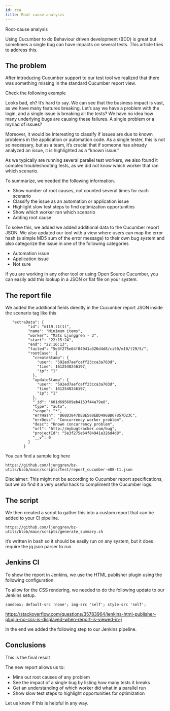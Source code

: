 ```yaml
---
id: rca
title: Root-cause analysis
---
```



<YouTubeEmbed embedId="GGPygfe3dpk">Root-cause analysis</YouTubeEmbed>


Using Cucumber to do Behaviour driven development (BDD) is great but sometimes a single bug can have impacts on several tests. This article tries to address this.

## The problem
After introducing Cucumber support to our test tool we realized that there was something missing in the standard Cucumber report view.

Check the following example


Looks bad, eh? It’s hard to say. We can see that the business impact is vast, as we have many features breaking. Let’s say we have a problem with the login, and a single issue is breaking all the tests? We have no idea how many underlying bugs are causing these failures. A single problem or a myriad of issues?

Moreover, it would be interesting to classify if issues are due to known problems in the application or automation code. As a single tester, this is not so necessary, but as a team, it’s crucial that if someone has already analyzed an issue, it is highlighted as a “known issue.”

As we typically are running several parallel test workers, we also found it complex troubleshooting tests, as we did not know which worker that ran which scenario.

To summarize, we needed the following information.

- Show number of root causes, not counted several times for each scenario
- Classify the issue as an automation or application issue
- Highlight slow test steps to find optimization opportunities
- Show which worker ran which scenario
- Adding root cause

To solve this, we added we added additional data to the Cucumber report JSON. We also updated our tool with a view where users can map the error hash (a simple MD5 sum of the error message) to their own bug system and also categorize the issue in one of the following categories

- Automation issue
- Application issue
- Not sure

If you are working in any other tool or using Open Source Cucumber, you can easily add this lookup in a JSON or flat file on your system.

## The report file
We added the additional fields directly in the Cucumber report JSON inside the scenario tag like this
```
   "extraData": {
          "id": "m119.t1(1)",
          "name": "Minimum items",
          "worker": "Mats Ljunggren - 3",
          "start": "22:15:24",
          "end": "22:16:13",
          "failed": "5e3f275e64f84941a326d4d8/ci50/m10/t29/5/",
          "rootCase": {
            "createStamp": {
              "user": "592ed7aefcaff23cca3a703d",
              "time": 1612540246197,
              "ip": "1"
            },
            "updateStamp": {
              "user": "592ed7aefcaff23cca3a703d",
              "time": 1612540246197,
              "ip": "1"
            },
            "_id": "601d695609eb4153f44a79e8",
            "type": "auto",
            "scope": "*",
            "errHash": "B68D3847DEBE588EBD496BB67857D23C",
            "errDesc": "Concurrency worker problem",
            "desc": "Known concurrency problem",
            "url": "http://mybugtracker.com/bug",
            "projectId": "5e3f275e64f84941a326d4d8",
            "__v": 0
          }
        }
```
You can find a sample log here

`https://github.com/ljunggren/bz-utils/blob/main/scripts/test/report_cucumber-m88-t1.json`

Disclaimer: This might not be according to Cucumber report specifications, but we do find it a very useful hack to compliment the Cucumber logs.

## The script
We then created a script to gather this into a custom report that can be added to your CI pipeline.

`https://github.com/ljunggren/bz-utils/blob/main/scripts/generate_summary.sh`

It’s written in bash so it should be easily run on any system, but it does require the jq json parser to run.

## Jenkins CI
To show the report in Jenkins, we use the HTML publisher plugin using the following configuration.


To allow for the CSS rendering, we needed to do the following update to our Jenkins setup.

`sandbox; default-src 'none'; img-src 'self'; style-src 'self';`

https://stackoverflow.com/questions/35783964/jenkins-html-publisher-plugin-no-css-is-displayed-when-report-is-viewed-in-j

In the end we added the following step to our Jenkins pipeline.

## Conclusions
This is the final result


The new report allows us to:

- Mine out root causes of any problem
- See the impact of a single bug by listing how many tests it breaks
- Get an understanding of which worker did what in a parallel run
- Show slow test steps to highlight opportunities for optimization

Let us know if this is helpful in any way.
